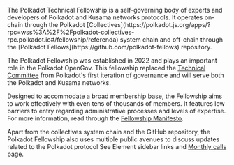 <p>
  The Polkadot Technical Fellowship is a self-governing body of experts and
  developers of Polkadot and Kusama networks protocols. It operates on-chain
  through the Polkadot
  [Collectives](https://polkadot.js.org/apps/?rpc=wss%3A%2F%2Fpolkadot-collectives-rpc.polkadot.io#/fellowship/referenda)
  system chain and off-chain through the [Polkadot
  Fellows](https://github.com/polkadot-fellows) repository.
</p>

The Polkadot Fellowship was established in 2022 and plays an important role
in the Polkadot OpenGov. This fellowship replaced the [Technical
Committee](https://wiki.polkadot.network/docs/learn-governance#technical-committee)
from Polkadot's first iteration of governance and will serve both the
Polkadot and Kusama networks.

Designed to accommodate a broad membership base, the Fellowship aims to work
effectively with even tens of thousands of members. It features low barriers
to entry regarding administrative processes and levels of expertise. For
more information, read through the [Fellowship
Manifesto](https://github.com/polkadot-fellows/manifesto/blob/0c3df46d76625980b8b48742cb86f4d8fa6dda8d/manifesto.pdf).

Apart from the collectives system chain and the GitHub repository, the Polkadot Fellowship
also uses multiple public avenues to discuss updates related to the Polkadot protocol See Element sidebar links and [Monthly calls](https://polkadot-fellows.github.io/dashboard/#/opendev) page.
